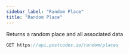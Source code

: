 ```yaml
---
sidebar_label: "Random Place"
title: "Random Place"
---
```


Returns a random place and all associated data

```javascript
GET https://api.postcodes.io/random/places
```
